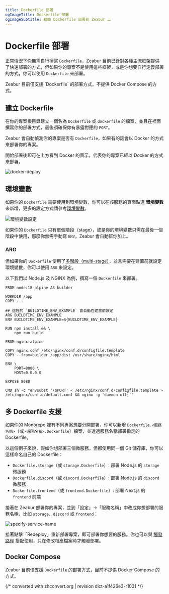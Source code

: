 ```yaml
---
title: Dockerfile 部署
ogImageTitle: Dockerfile 部署
ogImageSubtitle: 藉由 Dockerfile 部署到 Zeabur 上
---
```



# Dockerfile 部署

正常情況下你無需自行撰寫 `Dockerfile`，Zeabur 目前已針對各種主流框架提供了快速部署的方式，但如果你的專案不是使用這些框架，或是你想要自行定義部署的方式，你可以使用 `Dockerfile` 來部署。

<Callout type="warning">
  Zeabur 目前僅支援 `Dockerfile` 的部署方式，不提供 Docker Compose 的方式。
</Callout>

## 建立 Dockerfile

在你的專案根目錄建立一個名為 `Dockerfile` 或 `dockerfile` 的檔案，並且在裡面撰寫你的部署方式，最後須確保你有暴露對應的 `PORT`。

Zeabur 會自動偵測你的專案是否有 `Dockerfile`，如果有的話會以 Docker 的方式來部署你的專案。

<Callout type="info">
  開始部署後即可在上方看到 Docker 的圖示，代表你的專案已經以 Docker 的方式來部署。
</Callout>

![docker-deploy](/deploy/dockerfile/docker-deploy.png)

## 環境變數

如果你的 `Dockerfile` 需要使用到環境變數，你可以在該服務的頁面點選 **環境變數** 來新增，更多的設定方式請參考[環境變數](/zh-TW/environment/variables)。

![環境變數設定](/environment/add-variables.png)

如果你的 `Dockerfile` 只有單個階段（stage），或是你的環境變數只需在最後一個階段中使用，那麼你無需手動寫 `ENV`，Zeabur 會自動幫你加上。

### ARG

但如果你的 `Dockerfile` 使用了[多階段（multi-stage）](https://docs.docker.com/build/building/multi-stage/)，並且需要在建置前就設定環境變數，你可以使用 `ARG` 來設定。

以下我們以 Node.js 及 NGINX 為例，撰寫一個 `Dockerfile` 來部署。

```docker {7-8} copy
FROM node:18-alpine AS builder

WORKDIR /app
COPY . .

## 這裡的 `BUILDTIME_ENV_EXAMPLE` 會自動在建置前設定
ARG BUILDTIME_ENV_EXAMPLE
ENV BUILDTIME_ENV_EXAMPLE=${BUILDTIME_ENV_EXAMPLE}

RUN npm install && \
    npm run build

FROM nginx:alpine

COPY nginx.conf /etc/nginx/conf.d/configfile.template
COPY --from=builder /app/dist /usr/share/nginx/html

ENV \
    PORT=8080 \
    HOST=0.0.0.0

EXPOSE 8080

CMD sh -c "envsubst '\$PORT' < /etc/nginx/conf.d/configfile.template > /etc/nginx/conf.d/default.conf && nginx -g 'daemon off;'"
```

## 多 Dockerfile 支援

如果你的 Monorepo 裡有不同專案想要分開部署，你可以新增 `Dockerfile.<服務名稱>`（或 `<服務名稱>.Dockerfile`）檔案，並透過服務名稱部署指定的 Dockerfile。

以這個例子來說，假如你想部署三個微服務，但都使用同一個 Git 儲存庫，你可以這樣命名自己的 Dockerfile：

- `Dockerfile.storage`（或 `storage.Dockerfile`）: 部署 Node.js 的 `storage` 微服務
- `Dockerfile.discord`（或 `discord.Dockerfile`）: 部署 Node.js 的 `discord` 微服務
- `Dockerfile.frontend`（或 `frontend.Dockerfile`）: 部署 Next.js 的 `frontend` 前端

接著在 Zeabur 部署你的專案，並到「設定」→「服務名稱」中改成你想部署的服務名稱，比如 `storage`、`discord` 或 `frontend`：

![specify-service-name](/deploy/dockerfile/specify-service-name.png)

接著點擊「Redeploy」重新部署專案，即可部署你想要的服務。你也可以與 [觸發路徑](./watch-paths) 搭配使用，只在修改相應檔案時才觸發部署。

## Docker Compose

Zeabur 目前僅支援 `Dockerfile` 的部署方式，目前不提供 Docker Compose 的方式。

{/* converted with zhconvert.org | revision dict-a1f426e3-r1031 */}

